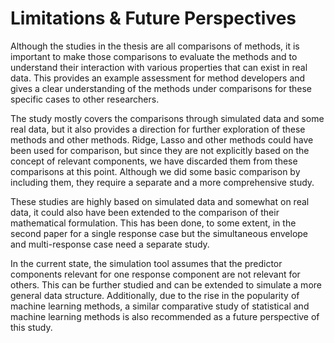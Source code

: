 # Limitations \& Future Perspectives

Although the studies in the thesis are all comparisons of methods, it is important to make those comparisons to evaluate the methods and to understand their interaction with various properties that can exist in real data. This provides an example assessment for method developers and gives a clear understanding of the methods under comparisons for these specific cases to other researchers.

The study mostly covers the comparisons through simulated data and some real data, but it also provides a direction for further exploration of these methods and other methods. Ridge, Lasso and other methods could have been used for comparison, but since they are not explicitly based on the concept of relevant components, we have discarded them from these comparisons at this point. Although we did some basic comparison by including them, they require a separate and a more comprehensive study.

These studies are highly based on simulated data and somewhat on real data, it could also have been extended to the comparison of their mathematical formulation. This has been done, to some extent, in the second paper for a single response case but the simultaneous envelope and multi-response case need a separate study.

In the current state, the simulation tool assumes that the predictor components relevant for one response component are not relevant for others. This can be further studied and can be extended to simulate a more general data structure. Additionally, due to the rise in the popularity of machine learning methods, a similar comparative study of statistical and machine learning methods is also recommended as a future perspective of this study.
